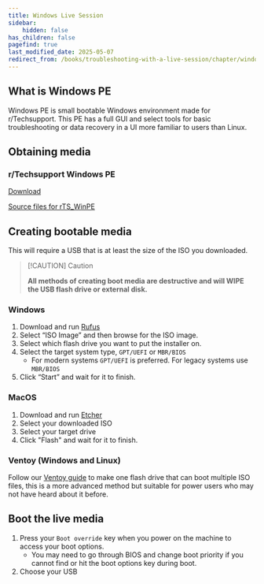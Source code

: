 ```yaml
---
title: Windows Live Session
sidebar:
    hidden: false
has_children: false
pagefind: true
last_modified_date: 2025-05-07
redirect_from: /books/troubleshooting-with-a-live-session/chapter/windows-pe
---
```


## What is Windows PE

Windows PE is small bootable Windows environment made for r/Techsupport. This PE has a full GUI and select tools for basic troubleshooting or data recovery in a UI more familiar to users than Linux.

## Obtaining media
### r/Techsupport Windows PE

[Download](https://github.com/r-Techsupport/rTS_WinPe/releases/latest/download/rTS_WinPE.iso)

[Source files for rTS_WinPE](https://github.com/r-Techsupport/rTS_WinPe)


## Creating bootable media
This will require a USB that is at least the size of the ISO you downloaded.
> [!CAUTION] Caution
> 
>**All methods of creating boot media are destructive and will WIPE the USB flash drive or external disk.**

### Windows

1. Download and run [Rufus](https://rufus.ie/)
2. Select “ISO Image” and then browse for the ISO image.
3. Select which flash drive you want to put the installer on.
4. Select the target system type, `GPT/UEFI` or `MBR/BIOS` 
	* For modern systems `GPT/UEFI` is preferred. For legacy systems use `MBR/BIOS`
5. Click “Start” and wait for it to finish.

### MacOS

1. Download and run [Etcher](https://www.balena.io/etcher/)
2. Select your downloaded ISO
3. Select your target drive
4. Click "Flash" and wait for it to finish.

### Ventoy (Windows and Linux)

Follow our [Ventoy guide](/guides/ventoy) to make one flash drive that can boot multiple ISO files, this is a more advanced method but suitable for power users who may not have heard about it before.

## Boot the live media
1. Press your `Boot override` key when you power on the machine to access your boot options.
	* You may need to go through BIOS and change boot priority if you cannot find or hit the boot options key during boot.
2. Choose your USB
